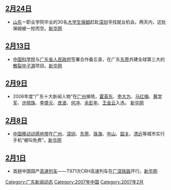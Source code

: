 ==[[2月24日|2月24日]]==
*[[山东|山东]]一职业学院毕业的30名[[大学生|大学生]][[保姆|保姆]]赶赴[[深圳|深圳]]寻找就业机会。两天内，这批保姆被一抢而空。[https://web.archive.org/web/20070302085116/http://www.gd.xinhuanet.com/newscenter/2007-02/27/content_9366025.htm 新华网]

== [[2月13日|2月13日]] ==
*[[中国科学院|中国科学院]]与[[广东省人民政府|广东省人民政府]]签署合作备忘录，在广东[[东莞|东莞]]共建全球第三大的[[散裂中子源|散裂中子源]]项目。[https://web.archive.org/web/20070517055908/http://www.gd.xinhuanet.com/2007-02/15/content_9316446.htm 新华网]

== [[2月9日|2月9日]] ==
*2006年度“广东十大新闻人物”在[[广州|广州]]揭晓，[[霍英东|霍英东]]、[[李大为|李大为]]、[[马红梅|马红梅]]、[[黄学军|黄学军]]、[[许晓珠|许晓珠]]、[[李盛元|李盛元]]、[[庞波|庞波]]、[[何冲|何冲]]、[[余彭年|余彭年]]、[[王金云|王金云]]入选。 [https://web.archive.org/web/20120524053542/http://www.gd.xinhuanet.com/newscenter/2007-02/10/content_9280301.htm 新华网]

== [[2月8日|2月8日]] ==
*[[中国移动|中国移动]][[动感地带|动感地带]]在[[广州|广州]]、[[深圳|深圳]]、[[东莞|东莞]]、[[珠海|珠海]]、[[中山市|中山]]、[[韶关|韶关]]、[[清远|清远]]等城市实行手机“被叫免费”。[https://web.archive.org/web/20100210173955/http://www.gd.xinhuanet.com/newscenter/2007-02/08/content_9257408.htm 新华网]

== [[2月1日|2月1日]] ==
*首趟中国国产[[高速列车|高速列车]]——T971次CRH高速列车在[[广深铁路|广深铁路]]开行。[https://web.archive.org/web/20080828164920/http://www.gd.xinhuanet.com/newscenter/2007-02/02/content_9207962.htm 新华网]

{{广东新闻动态/存档目录}}

[[Category:广东新闻动态|Category:广东新闻动态]]
[[Category:2007年中国|Category:2007年中国]]
[[Category:2007年2月|Category:2007年2月]]